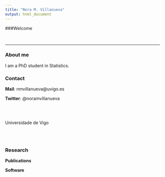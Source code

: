 ```yaml
---
title: "Nora M. Villanueva"
output: html_document
---
```


###Welcome

<br>

<div align="justify">

<div>
___


### About me

I am a PhD student in Statistics.

### Contact 

**Mail**: nmvillanueva@uvigo.es

**Twitter**: @noramvillanueva


<br>
<br>

Universidade de Vigo

<br>
<br>


### Research

**Publications**



			
		
**Software**

<script>
  (function(i,s,o,g,r,a,m){i['GoogleAnalyticsObject']=r;i[r]=i[r]||function(){
  (i[r].q=i[r].q||[]).push(arguments)},i[r].l=1*new Date();a=s.createElement(o),
  m=s.getElementsByTagName(o)[0];a.async=1;a.src=g;m.parentNode.insertBefore(a,m)
  })(window,document,'script','//www.google-analytics.com/analytics.js','ga');

  ga('create', 'UA-41681623-2', 'auto');
  ga('send', 'pageview');

</script>





